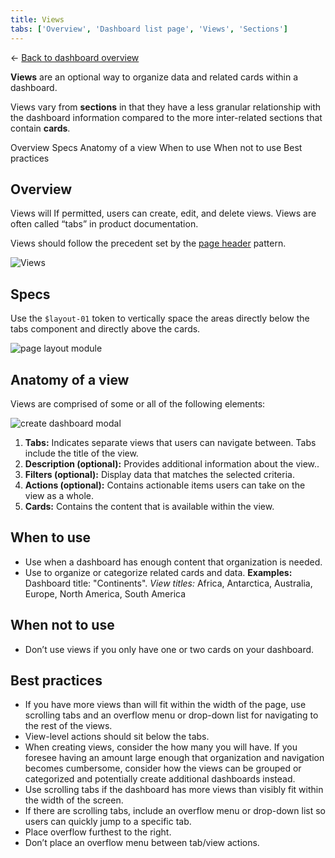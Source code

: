 ```yaml
---
title: Views
tabs: ['Overview', 'Dashboard list page', 'Views', 'Sections']
---
```


<- [Back to dashboard overview](https://pages.github.ibm.com/cdai-design/pal/patterns/dashboards/usage)

<PageDescription>

**Views** are an optional way to organize data and related cards within a dashboard. 

Views vary from **sections** in that they have a less granular relationship with the dashboard information compared to the more inter-related sections that contain **cards**.

</PageDescription>

<AnchorLinks>
  <AnchorLink>Overview</AnchorLink>
  <AnchorLink>Specs</AnchorLink>
  <AnchorLink>Anatomy of a view</AnchorLink>
  <AnchorLink>When to use</AnchorLink>
  <AnchorLink>When not to use</AnchorLink>
  <AnchorLink>Best practices</AnchorLink>
</AnchorLinks>


## Overview

Views will If permitted, users can create, edit, and delete views. Views are often called “tabs” in product documentation.

Views should follow the precedent set by the [page header](https://pages.github.ibm.com/cdai-design/cloud-pal/components/page-header-on-cloud/usage/) pattern. 

<Row>
  <Column colMd={4} colLg={8}>

![Views](images/viewsHero.png)

</Column>
</Row>


## Specs

<Row>
  <Column colMd={4} colLg={8}>

  Use the `$layout-01` token to vertically space the areas directly below the tabs component and directly above the cards.

  ![page layout module](/images/views-layout.png) 


</Column>
</Row>


## Anatomy of a view

Views are comprised of some or all of the following elements:

<Row>
  <Column colMd={4} colLg={8}>

![create dashboard modal](/images/viewsAnatomy.png)

</Column>
</Row>

1. **Tabs:** Indicates separate views that users can navigate between. Tabs include the title of the view.
2. **Description (optional):** Provides additional information about the view..
3. **Filters (optional):** Display data that matches the selected criteria.
4. **Actions (optional):** Contains actionable items users can take on the view as a whole.
5. **Cards:** Contains the content that is available within the view.


## When to use

- Use when a dashboard has enough content that organization is needed.
- Use to organize or categorize related cards and data. **Examples:** Dashboard title: "Continents". _View titles:_ Africa, Antarctica, Australia, Europe, North America, South America



## When not to use

- Don’t use views if you only have one or two cards on your dashboard.

## Best practices

- If you have more views than will fit within the width of the page, use scrolling tabs and an overflow menu or drop-down list for navigating to the rest of the views.
- View-level actions should sit below the tabs.
- When creating views, consider the how many you will have. If you foresee having an amount large enough that organization and navigation becomes cumbersome, consider how the views can be grouped or categorized and potentially create additional dashboards instead.
- Use scrolling tabs if the dashboard has more views than visibly fit within the width of the screen.
- If there are scrolling tabs, include an overflow menu or drop-down list so users can quickly jump to a specific tab.
- Place overflow furthest to the right.
- Don’t place an overflow menu between tab/view actions.

